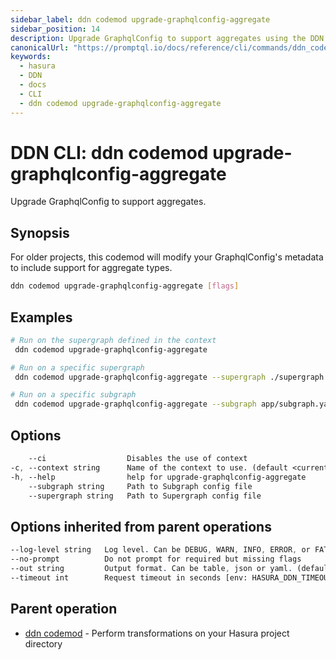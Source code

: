 ```yaml
---
sidebar_label: ddn codemod upgrade-graphqlconfig-aggregate
sidebar_position: 14
description: Upgrade GraphqlConfig to support aggregates using the DDN CLI
canonicalUrl: "https://promptql.io/docs/reference/cli/commands/ddn_codemod_upgrade-graphqlconfig-aggregate"
keywords:
  - hasura
  - DDN
  - docs
  - CLI
  - ddn codemod upgrade-graphqlconfig-aggregate
---
```


# DDN CLI: ddn codemod upgrade-graphqlconfig-aggregate

Upgrade GraphqlConfig to support aggregates.

## Synopsis

For older projects, this codemod will modify your GraphqlConfig's metadata to include support for aggregate types.

```bash
ddn codemod upgrade-graphqlconfig-aggregate [flags]
```

## Examples

```bash
# Run on the supergraph defined in the context
 ddn codemod upgrade-graphqlconfig-aggregate

# Run on a specific supergraph
 ddn codemod upgrade-graphqlconfig-aggregate --supergraph ./supergraph.cloud.yaml

# Run on a specific subgraph
 ddn codemod upgrade-graphqlconfig-aggregate --subgraph app/subgraph.yaml
```

## Options

```sass
    --ci                  Disables the use of context
-c, --context string      Name of the context to use. (default <current_context>)
-h, --help                help for upgrade-graphqlconfig-aggregate
    --subgraph string     Path to Subgraph config file
    --supergraph string   Path to Supergraph config file
```

## Options inherited from parent operations

```sass
--log-level string   Log level. Can be DEBUG, WARN, INFO, ERROR, or FATAL. (default "INFO")
--no-prompt          Do not prompt for required but missing flags
--out string         Output format. Can be table, json or yaml. (default "table")
--timeout int        Request timeout in seconds [env: HASURA_DDN_TIMEOUT] (default 100)
```

## Parent operation

- [ddn codemod](/reference/cli/commands/ddn_codemod) - Perform transformations on your Hasura project directory
